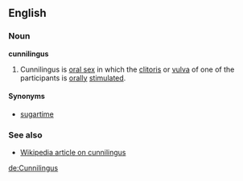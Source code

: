 ==English==
=== Noun ===
'''cunnilingus'''

# Cunnilingus is [[oral sex]] in which the [[clitoris]] or [[vulva]] of one of the participants is [[orally]] [[stimulate]]d.

==== Synonyms ====
*[[sugartime]]

=== See also ===
*[[w:cunnilingus|Wikipedia article on cunnilingus]]

[[de:Cunnilingus]]